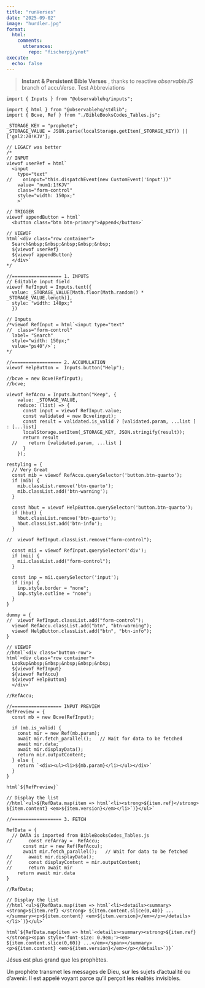 ```yaml
---
title: "runVerses"
date: "2025-09-02"
image: "hurdler.jpg"
format: 
  html:
    comments:
      utterances: 
        repo: "fischerpj/ynot"
execute:
  echo: false
---
```


> **Instant & Persistent Bible Verses** , thanks to reactive *observableJS* branch of accuVerse. Test Abbreviations

::: {#inputDiv}
<!-- inputDiv is considered Void-->
:::

```ojs
import { Inputs } from "@observablehq/inputs";

```

```ojs
import { html } from "@observablehq/stdlib";
import { Bcve, Ref } from "./BibleBooksCodes_Tables.js";

_STORAGE_KEY = "prophete";
_STORAGE_VALUE = JSON.parse(localStorage.getItem(_STORAGE_KEY)) || ['gal2:20!KJV'];

// LEGACY was better
/*
// INPUT
viewof userRef = html`
  <input 
    type="text" 
//    oninput="this.dispatchEvent(new CustomEvent('input'))" 
    value= "num1:1!KJV"
    class="form-control" 
    style="width: 150px;"
    >`

// TRIGGER    
viewof appendButton = html`
  <button class="btn btn-primary">Append</button>`

// VIEWOF
html`<div class="row container">
  Search&nbsp;&nbsp;&nbsp;&nbsp;&nbsp;
  ${viewof userRef}
  ${viewof appendButton}
  </div>`
*/

//================== 1. INPUTS
// Editable input field
viewof RefInput = Inputs.text({
  value: _STORAGE_VALUE[Math.floor(Math.random() * _STORAGE_VALUE.length)],
  style: "width: 140px;"
  })

// Inputs
/*viewof RefInput = html`<input type="text" 
//  class="form-control" 
  label= "Search" 
  style="width: 150px;"
  value="ps40"/>`;  
*/

//================== 2. ACCUMULATION
viewof HelpButton =  Inputs.button("Help");

//bcve = new Bcve(RefInput);
//bcve;

viewof RefAccu = Inputs.button("Keep", {
    value: _STORAGE_VALUE,
    reduce: (list) => {
      const input = viewof RefInput.value;
      const validated = new Bcve(input);
      const result = validated.is_valid ? [validated.param, ...list ] : [...list]
      localStorage.setItem(_STORAGE_KEY, JSON.stringify(result));
      return result
  //    return [validated.param, ...list ]
      }
    });

restyling = {
  // Very Great
  const mib = viewof RefAccu.querySelector('button.btn-quarto');
  if (mib) {
    mib.classList.remove('btn-quarto');
    mib.classList.add('btn-warning');
  }  
  
  const hbut = viewof HelpButton.querySelector('button.btn-quarto');
  if (hbut) {
    hbut.classList.remove('btn-quarto');
    hbut.classList.add('btn-info');
  }  
  
//  viewof RefInput.classList.remove("form-control");

  const mii = viewof RefInput.querySelector('div');
  if (mii) {
    mii.classList.add("form-control");
  }
  
  const inp = mii.querySelector('input');
  if (inp) {
    inp.style.border = "none";
    inp.style.outline = "none";
  }
}

dummy = { 
//  viewof RefInput.classList.add("form-control");
  viewof RefAccu.classList.add("btn", "btn-warning");
  viewof HelpButton.classList.add("btn", "btn-info");
}

// VIEWOF
//html`<div class="button-row">
html`<div class="row container">
  Lookup&nbsp;&nbsp;&nbsp;&nbsp;&nbsp;
  ${viewof RefInput}
  ${viewof RefAccu}
  ${viewof HelpButton}
  </div>`

//RefAccu;
```

```ojs
//================== INPUT PREVIEW
RefPreview = {
  const mb = new Bcve(RefInput);
  
  if (mb.is_valid) {
    const mir = new Ref(mb.param);
    await mir.fetch_parallel();   // Wait for data to be fetched
    await mir.data;
    await mir.displayData(); 
    return mir.outputContent;
  } else {
    return `<div><ul><li>${mb.param}</li></ul></div>`  
  }
}

html`${RefPreview}`

// Display the list
//html`<ul>${RefData.map(item => html`<li><strong>${item.ref}</strong> ${item.content} <em>${item.version}</em></li>`)}</ul>`
```

```ojs
//================== 3. FETCH

RefData = {
  // DATA is imported from BibleBooksCodes_Tables.js
//      const refArray =  RefAccu;
      const mir = new Ref(RefAccu);
      await mir.fetch_parallel();   // Wait for data to be fetched
//      await mir.displayData(); 
//      const displayContent = mir.outputContent;
//      return await mir
    return await mir.data
}

//RefData;

// Display the list
//html`<ul>${RefData.map(item => html`<li><details><summary><strong>${item.ref} </strong> ${item.content.slice(0,40)} ...</summary><p>${item.content} <em>${item.version}</em></p></details></li>`)}</ul>`

html`${RefData.map(item => html`<details><summary><strong>${item.ref} </strong><span style='font-size: 0.9em;'><em> ${item.content.slice(0,60)} ...</em></span></summary><p>${item.content} <em>${item.version}</em></p></details>`)}`

```

:::: {#outputDiv}
<div>

<!--  any output comes here to outputDiv is considered Void-->

</div>
::::

Jésus est plus grand que les prophètes.

Un prophète transmet les messages de Dieu, sur les sujets d'actualité ou d'avenir. Il est appelé voyant parce qu'il perçoit les réalités invisibles.
